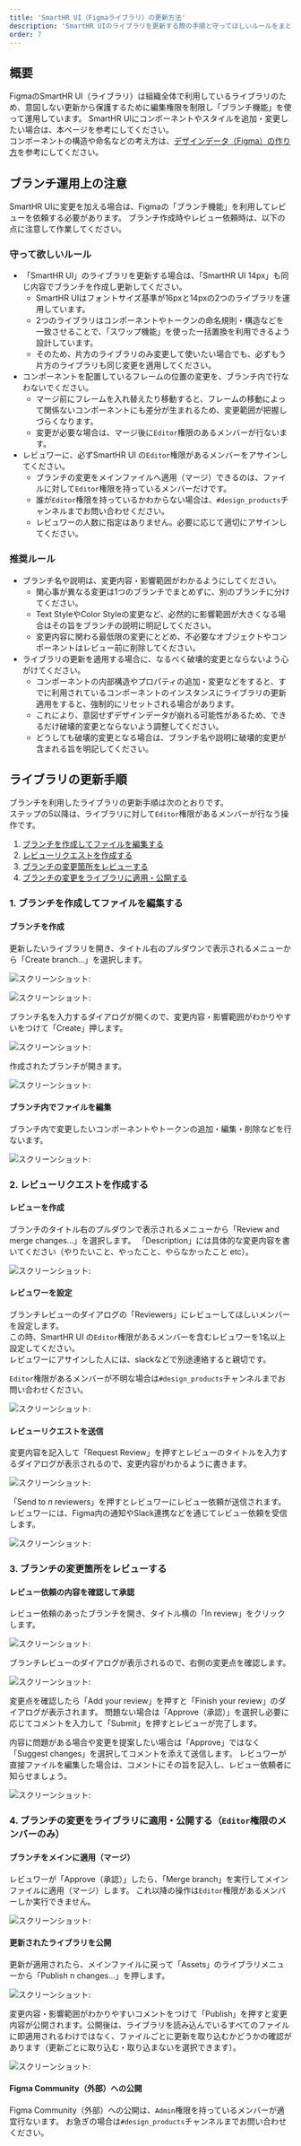 ```yaml
---
title: 'SmartHR UI（Figmaライブラリ）の更新方法'
description: 'SmartHR UIのライブラリを更新する際の手順と守ってほしいルールをまとめています。'
order: 7
---
```

## 概要

FigmaのSmartHR UI（ライブラリ）は組織全体で利用しているライブラリのため、意図しない更新から保護するために編集権限を制限し「ブランチ機能」を使って運用しています。
SmartHR UIにコンポーネントやスタイルを追加・変更したい場合は、本ページを参考にしてください。  
コンポーネントの構造や命名などの考え方は、[デザインデータ（Figma）の作り方](/products/design-process/design-guide/)を参考にしてください。

## ブランチ運用上の注意

SmartHR UIに変更を加える場合は、Figmaの「ブランチ機能」を利用してレビューを依頼する必要があります。
ブランチ作成時やレビュー依頼時は、以下の点に注意して作業してください。

### 守って欲しいルール

- 「SmartHR UI」のライブラリを更新する場合は、「SmartHR UI 14px」も同じ内容でブランチを作成し更新してください。
  - SmartHR UIはフォントサイズ基準が16pxと14pxの2つのライブラリを運用しています。
  - 2つのライブラリはコンポーネントやトークンの命名規則・構造などを一致させることで、「スワップ機能」を使った一括置換を利用できるよう設計しています。
  - そのため、片方のライブラリのみ変更して使いたい場合でも、必ずもう片方のライブラリも同じ変更を適用してください。
- コンポーネントを配置しているフレームの位置の変更を、ブランチ内で行なわないでください。
  - マージ前にフレームを入れ替えたり移動すると、フレームの移動によって関係ないコンポーネントにも差分が生まれるため、変更範囲が把握しづらくなります。
  - 変更が必要な場合は、マージ後に`Editor`権限のあるメンバーが行ないます。
- レビュワーに、必ずSmartHR UI の`Editor`権限があるメンバーをアサインしてください。
  - ブランチの変更をメインファイルへ適用（マージ）できるのは、ファイルに対して`Editor`権限を持っているメンバーだけです。
  - 誰が`Editor`権限を持っているかわからない場合は、`#design_products`チャンネルまでお問い合わせください。
  - レビュワーの人数に指定はありません。必要に応じて適切にアサインしてください。

### 推奨ルール

- ブランチ名や説明は、変更内容・影響範囲がわかるようにしてください。
  - 関心事が異なる変更は1つのブランチでまとめずに、別のブランチに分けてください。
  - Text StyleやColor Styleの変更など、必然的に影響範囲が大きくなる場合はその旨をブランチの説明に明記してください。
  - 変更内容に関わる最低限の変更にとどめ、不必要なオブジェクトやコンポーネントはレビュー前に削除してください。
- ライブラリの更新を適用する場合に、なるべく破壊的変更とならないよう心がけてください。
  - コンポーネントの内部構造やプロパティの追加・変更などをすると、すでに利用されているコンポーネントのインスタンスにライブラリの更新適用をすると、強制的にリセットされる場合があります。
  - これにより、意図せずデザインデータが崩れる可能性があるため、できるだけ破壊的変更とならないよう調整してください。
  - どうしても破壊的変更となる場合は、ブランチ名や説明に破壊的変更が含まれる旨を明記してください。

## ライブラリの更新手順

ブランチを利用したライブラリの更新手順は次のとおりです。  
ステップの5以降は、ライブラリに対して`Editor`権限があるメンバーが行なう操作です。

1. [ブランチを作成してファイルを編集する](#h3-2)
2. [レビューリクエストを作成する](#h3-4)
3. [ブランチの変更箇所をレビューする](#h3-3)
4. [ブランチの変更をライブラリに適用・公開する](#h3-4)

### 1. ブランチを作成してファイルを編集する

#### ブランチを作成

更新したいライブラリを開き、タイトル右のプルダウンで表示されるメニューから「Create branch...」を選択します。

![スクリーンショット: ](./images/figma-branch-operation1.png)

![スクリーンショット: ](./images/figma-branch-operation2.png)

ブランチ名を入力するダイアログが開くので、変更内容・影響範囲がわかりやすいをつけて「Create」押します。

![スクリーンショット: ](./images/figma-branch-operation3.png)

作成されたブランチが開きます。

![スクリーンショット: ](./images/figma-branch-operation4.png)

#### ブランチ内でファイルを編集

ブランチ内で変更したいコンポーネントやトークンの追加・編集・削除などを行ないます。

![スクリーンショット: ](./images/figma-branch-operation5.png)

### 2. レビューリクエストを作成する

#### レビューを作成

ブランチのタイトル右のプルダウンで表示されるメニューから「Review and merge changes...」を選択します。
「Description」には具体的な変更内容を書いてください（やりたいこと、やったこと、やらなかったこと etc）。

![スクリーンショット: ](./images/figma-branch-operation6.png)

#### レビュワーを設定

ブランチレビューのダイアログの「Reviewers」にレビューしてほしいメンバーを設定します。  
この時、SmartHR UI の`Editor`権限があるメンバーを含むレビュワーを1名以上設定してください。  
レビュワーにアサインした人には、slackなどで別途連絡すると親切です。

`Editor`権限があるメンバーが不明な場合は`#design_products`チャンネルまでお問い合わせください。

![スクリーンショット: ](./images/figma-branch-operation7.png)

#### レビューリクエストを送信

変更内容を記入して「Request Review」を押すとレビューのタイトルを入力するダイアログが表示されるので、変更内容がわかるように書きます。

![スクリーンショット: ](./images/figma-branch-operation8.png)

「Send to *n* reviewers」を押すとレビュワーにレビュー依頼が送信されます。  
レビュワーには、Figma内の通知やSlack連携などを通じてレビュー依頼を受信します。

![スクリーンショット: ](./images/figma-branch-operation9.png)

### 3. ブランチの変更箇所をレビューする

#### レビュー依頼の内容を確認して承認

レビュー依頼のあったブランチを開き、タイトル横の「In review」をクリックします。

![スクリーンショット: ](./images/figma-branch-operation10.png)

ブランチレビューのダイアログが表示されるので、右側の変更点を確認します。

![スクリーンショット: ](./images/figma-branch-operation11.png)

変更点を確認したら「Add your review」を押すと「Finish your review」のダイアログが表示されます。
問題ない場合は「Approve（承認）」を選択し必要に応じてコメントを入力して「Submit」を押すとレビューが完了します。

内容に問題がある場合や変更を提案したい場合は「Approve」ではなく「Suggest changes」を選択してコメントを添えて送信します。
レビュワーが直接ファイルを編集した場合は、コメントにその旨を記入し、レビュー依頼者に知らせましょう。

![スクリーンショット: ](./images/figma-branch-operation12.png)

### 4. ブランチの変更をライブラリに適用・公開する（`Editor`権限のメンバーのみ）

#### ブランチをメインに適用（マージ）

レビュワーが「Approve（承認）」したら、「Merge branch」を実行してメインファイルに適用（マージ）します。
これ以降の操作は`Editor`権限があるメンバーしか実行できません。

![スクリーンショット: ](./images/figma-branch-operation13.png)

#### 更新されたライブラリを公開

更新が適用されたら、メインファイルに戻って「Assets」のライブラリメニューから「Publish n changes...」を押します。

![スクリーンショット: ](./images/figma-branch-operation14.png)

変更内容・影響範囲がわかりやすいコメントをつけて「Publish」を押すと変更内容が公開されます。公開後は、ライブラリを読み込んでいるすべてのファイルに即適用されるわけではなく、ファイルごとに更新を取り込むかどうかの確認があります（更新ごとに取り込む・取り込まないを選択できます）。

![スクリーンショット: ](./images/figma-branch-operation15.png)

#### Figma Community（外部）への公開

Figma Community（外部）への公開は、`Admin`権限を持っているメンバーが適宜行ないます。
お急ぎの場合は`#design_products`チャンネルまでお問い合わせください。